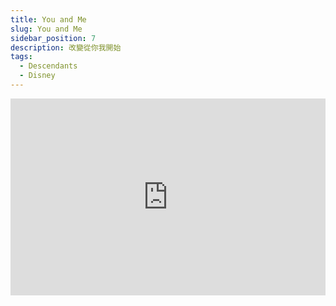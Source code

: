 ---
title: You and Me
slug: You and Me
sidebar_position: 7
description: 改變從你我開始
tags:
  - Descendants
  - Disney
---


<iframe width="100%" height="315" src="https://www.youtube.com/embed/_6-qhOSiOco" title="YouTube video player" frameborder="0" allow="accelerometer; autoplay; clipboard-write; encrypted-media; gyroscope; picture-in-picture; web-share" allowfullscreen></iframe>